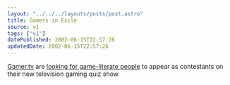 ```yaml
---
layout: "../../../layouts/posts/post.astro"
title: Gamers in Exile
source: v1
tags: ["v1"]
datePublished: 2002-06-15T22:57:26
updatedDate: 2002-06-15T22:57:26
---
```


[Gamer.tv][1] are [looking for game-literate people][2] to appear as contestants on their new television gaming quiz show.

[1]: http://www.gamer.tv/ "Gamer.tv"
[2]: http://www.gamer.tv/page/feature/3174176.htm "Gamer.tv: New Gaming Quiz Show"
